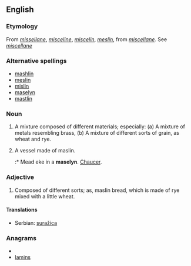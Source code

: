 {{also|măslin}}
==English==

===Etymology===
From {{etyl|ang}} ''[[missellane]]'', ''[[misceline]]'', ''[[miscelin]]'', ''[[meslin]]'', from ''[[miscellane]]''. See ''[[miscellane]]''

===Alternative spellings===
* [[mashlin]]
* [[meslin]]
* [[mislin]]
* [[maselyn]]
* [[mastlin]]

===Noun===
{{en-noun|maslins}}

# A mixture composed of different materials; especially: (a) A mixture of metals resembling brass, (b) A mixture of different sorts of grain, as wheat and rye.
# {{obsolete}} A vessel made of maslin.
#:* Mead eke in a '''maselyn'''. [[w:Chaucer|Chaucer]].

===Adjective===
{{en-adj}}

# Composed of different sorts; as, maslin bread, which is made of rye mixed with a little wheat.

====Translations====
* Serbian: [[suražica]]

===Anagrams===
* {{alphagram|ailmns}}
* [[lamins#English|lamins]]